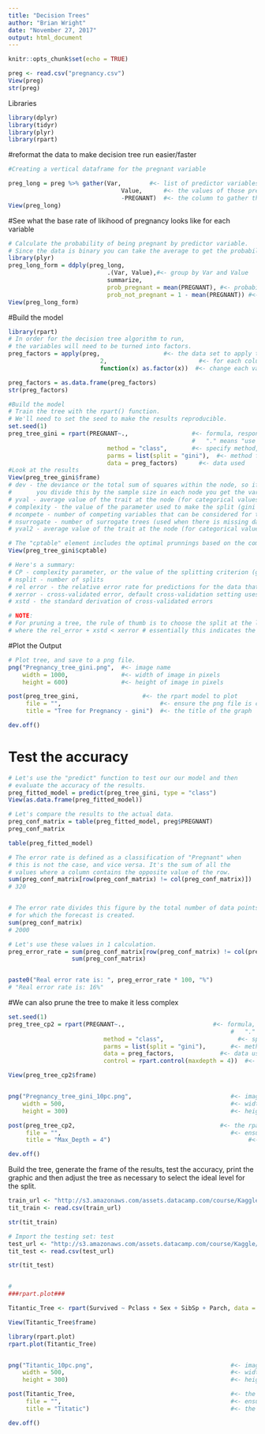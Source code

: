 ---
title: "Decision Trees"
author: "Brian Wright"
date: "November 27, 2017"
output: html_document
---

```{r setup, include=FALSE}
knitr::opts_chunk$set(echo = TRUE)
```


```{r}
preg <- read.csv("pregnancy.csv")
View(preg)
str(preg)
```

Libraries
```{r}
library(dplyr)
library(tidyr)
library(plyr)
library(rpart)
```


#reformat the data to make decision tree run easier/faster
```{r}

#Creating a vertical dataframe for the pregnant variable

preg_long = preg %>% gather(Var,        #<- list of predictor variables
                                Value,      #<- the values of those predictor variables
                                -PREGNANT)  #<- the column to gather the data by
View(preg_long)
```
#See what the base rate of likihood of pregnancy looks like for each variable
```{r}
# Calculate the probability of being pregnant by predictor variable.
# Since the data is binary you can take the average to get the probability.
library(plyr)
preg_long_form = ddply(preg_long, 
                            .(Var, Value),#<- group by Var and Value 
                            summarize,  
                            prob_pregnant = mean(PREGNANT), #<- probability of being pregnant
                            prob_not_pregnant = 1 - mean(PREGNANT)) #<- probability of not being pregnant
View(preg_long_form)
```

#Build the model 
```{r}
library(rpart)
# In order for the decision tree algorithm to run, 
# the variables will need to be turned into factors.
preg_factors = apply(preg,                  #<- the data set to apply the function to.
                          2,                          #<- for each column.
                          function(x) as.factor(x))  #<- change each variable to factor.

preg_factors = as.data.frame(preg_factors)
str(preg_factors)

#Build the model
# Train the tree with the rpart() function.
# We'll need to set the seed to make the results reproducible. 
set.seed(1)
preg_tree_gini = rpart(PREGNANT~.,                  #<- formula, response variable ~ predictors
                                                    #   "." means "use all other variables in data"
                            method = "class",	    #<- specify method, use "class" for tree
                            parms = list(split = "gini"),  #<- method for choosing tree split
                            data = preg_factors)      #<- data used
#Look at the results
View(preg_tree_gini$frame)
# dev - the deviance or the total sum of squares within the node, so if
#       you divide this by the sample size in each node you get the variance
# yval - average value of the trait at the node (for categorical values identifies the group)  
# complexity - the value of the parameter used to make the split (gini or information gain)
# ncompete - number of competing variables that can be considered for this split
# nsurrogate - number of surrogate trees (used when there is missing data in the test data set, to mimic the effects of splits in the training data set)
# yval2 - average value of the trait at the node (for categorical values identifies the group), although it can mean different things when the rpart function is used for regression trees or other analyses 

# The "cptable" element includes the optimal prunnings based on the complexity parameter.
View(preg_tree_gini$cptable)

# Here's a summary:
# CP - complexity parameter, or the value of the splitting criterion (gini or information gain)
# nsplit - number of splits
# rel error - the relative error rate for predictions for the data that generated the tree
# xerror - cross-validated error, default cross-validation setting uses 10 folds
# xstd - the standard derivation of cross-validated errors

# NOTE: 
# For pruning a tree, the rule of thumb is to choose the split at the lowest level 
# where the rel_error + xstd < xerror # essentially this indicates the level to where the errors for the predication are unlikely to improve. 


```

#Plot the Output

```{r}
# Plot tree, and save to a png file.
png("Pregnancy_tree_gini.png",  #<- image name
    width = 1000,               #<- width of image in pixels
    height = 600)               #<- height of image in pixels

post(preg_tree_gini,                  #<- the rpart model to plot
     file = "",                            #<- ensure the png file is created correctly
     title = "Tree for Pregnancy - gini")  #<- the title of the graph

dev.off()
```


# Test the accuracy 
```{r}
# Let's use the "predict" function to test our our model and then 
# evaluate the accuracy of the results.
preg_fitted_model = predict(preg_tree_gini, type = "class")
View(as.data.frame(preg_fitted_model))

# Let's compare the results to the actual data.
preg_conf_matrix = table(preg_fitted_model, preg$PREGNANT)
preg_conf_matrix

table(preg_fitted_model)

# The error rate is defined as a classification of "Pregnant" when 
# this is not the case, and vice versa. It's the sum of all the
# values where a column contains the opposite value of the row.
sum(preg_conf_matrix[row(preg_conf_matrix) != col(preg_conf_matrix)])
# 320


# The error rate divides this figure by the total number of data points
# for which the forecast is created.
sum(preg_conf_matrix)
# 2000

# Let's use these values in 1 calculation.
preg_error_rate = sum(preg_conf_matrix[row(preg_conf_matrix) != col(preg_conf_matrix)]) / 
                  sum(preg_conf_matrix)


paste0("Real error rate is: ", preg_error_rate * 100, "%")
# "Real error rate is: 16%"


```



#We can also prune the tree to make it less complex 
```{r}
set.seed(1)
preg_tree_cp2 = rpart(PREGNANT~.,                         #<- formula, response variable ~ predictors,
                                                               #   "." means "use all other variables in data"
                           method = "class",	                 #<- specify method, use "class" for tree
                           parms = list(split = "gini"),       #<- method for choosing tree split
                           data = preg_factors,             #<- data used
                           control = rpart.control(maxdepth = 4))  #<- includes depth zero, the control for additional options (could use CP, 0.01 is the default)

View(preg_tree_cp2$frame)


png("Pregnancy_tree_gini_10pc.png",                            #<- image name
    width = 500,                                               #<- width of image in pixels
    height = 300)                                              #<- height of image in pixels

post(preg_tree_cp2,                                         #<- the rpart model to plot
     file = "",                                                #<- ensure the png file is created correctly
     title = "Max_Depth = 4")                                       #<- the title of the graph

dev.off()

```


Build the tree, generate the frame of the results, test the accuracy, print the graphic and then adjust the tree as necessary to select the ideal level for the split. 

```{r}
train_url <- "http://s3.amazonaws.com/assets.datacamp.com/course/Kaggle/train.csv"
tit_train <- read.csv(train_url)

str(tit_train)  

# Import the testing set: test
test_url <- "http://s3.amazonaws.com/assets.datacamp.com/course/Kaggle/test.csv"
tit_test <- read.csv(test_url)

str(tit_test)


#
###rpart.plot###  

```

















































































































































































































































```{r}
Titantic_Tree <- rpart(Survived ~ Pclass + Sex + SibSp + Parch, data = tit_train, method = "class")

View(Titantic_Tree$frame)

library(rpart.plot)
rpart.plot(Titantic_Tree)


png("Titantic_10pc.png",                                       #<- image name
    width = 500,                                               #<- width of image in pixels
    height = 300)                                              #<- height of image in pixels

post(Titantic_Tree,                                            #<- the rpart model to plot
     file = "",                                                #<- ensure the png file is created correctly
     title = "Titatic")                                        #<- the title of the graph

dev.off()

```



